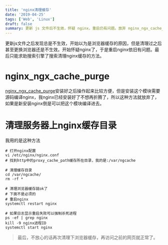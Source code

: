 ```yaml
---
title: 'nginx清理缓存'
date: '2019-04-25'
tags: ['Web', 'Linux']
draft: false
summary: 更新 js 文件后不生效，怀疑 nginx，重启仍有问题。放弃 nginx_ngx_cache_purge 模块，采用清理服务器上 nginx 缓存目录的方法，找到缓存目录 /var/ngcache 并删除，同时可重启 nginx 或强制杀死进程后启动，最后清理浏览器缓存即可。 
---
```


更新js文件之后发现总是不生效，开始以为是浏览器缓存的原因，但是清理过之后甚至更换浏览器还是不生效。开始怀疑nginx了，于是重启nginx依旧有问题。最后只能求助搜索引擎了搜索清理nginx缓存的方法。

# nginx_ngx_cache_purge
[nginx_ngx_cache_purge](http://labs.frickle.com/nginx_ngx_cache_purge/)安装好之后操作起来比较方便，但是安装这个模块需要源码编译nginx，我nginx已经安装好了不想再折腾了，所以这种方法就放弃了，如果是新安装nginx倒是可以把这个模块编译进去。

# 清理服务器上nginx缓存目录
我用的是这种方法
```
# 打开nginx配置
vi /etc/nginx/nginx.conf
# 找到http中的proxy_cache_path缓存所在目录，我的是:/var/ngcache

# 清理缓存目录
cd /var/ngcache/
rm -rf *

# 清理浏览器缓存就ok了
# 下面不是必须的
# 重启nginx
systemctl restart nginx

# 如果日志显示重启失败可以强制杀死进程
ps -ef | grep nginx
kill -9 nginx进程ID
systemctl start nginx
```
> 最后，不放心的话再次清理下浏览器缓存，再访问之前的网页就正常了。